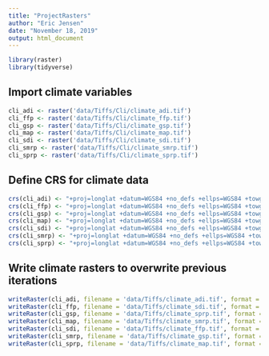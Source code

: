 ```yaml
---
title: "ProjectRasters"
author: "Eric Jensen"
date: "November 18, 2019"
output: html_document
---
```


```r
library(raster)
library(tidyverse)
```

## Import climate variables
```r
cli_adi <- raster('data/Tiffs/Cli/climate_adi.tif')
cli_ffp <- raster('data/Tiffs/Cli/climate_ffp.tif')
cli_gsp <- raster('data/Tiffs/Cli/climate_gsp.tif')
cli_map <- raster('data/Tiffs/Cli/climate_map.tif')
cli_sdi <- raster('data/Tiffs/Cli/climate_sdi.tif')
cli_smrp <- raster('data/Tiffs/Cli/climate_smrp.tif')
cli_sprp <- raster('data/Tiffs/Cli/climate_sprp.tif')
```

## Define CRS for climate data
```r
crs(cli_adi) <- "+proj=longlat +datum=WGS84 +no_defs +ellps=WGS84 +towgs84=0,0,0"
crs(cli_ffp) <- "+proj=longlat +datum=WGS84 +no_defs +ellps=WGS84 +towgs84=0,0,0"
crs(cli_gsp) <- "+proj=longlat +datum=WGS84 +no_defs +ellps=WGS84 +towgs84=0,0,0"
crs(cli_map) <- "+proj=longlat +datum=WGS84 +no_defs +ellps=WGS84 +towgs84=0,0,0"
crs(cli_sdi) <- "+proj=longlat +datum=WGS84 +no_defs +ellps=WGS84 +towgs84=0,0,0"
crs(cli_smrp) <- "+proj=longlat +datum=WGS84 +no_defs +ellps=WGS84 +towgs84=0,0,0"
crs(cli_sprp) <- "+proj=longlat +datum=WGS84 +no_defs +ellps=WGS84 +towgs84=0,0,0"
```

## Write climate rasters to overwrite previous iterations
```r
writeRaster(cli_adi, filename = 'data/Tiffs/climate_adi.tif', format = "GTiff")
writeRaster(cli_ffp, filename = 'data/Tiffs/climate_sdi.tif', format = "GTiff")
writeRaster(cli_gsp, filename = 'data/Tiffs/climate_sprp.tif', format = "GTiff")
writeRaster(cli_map, filename = 'data/Tiffs/climate_smrp.tif', format = "GTiff")
writeRaster(cli_sdi, filename = 'data/Tiffs/climate_ffp.tif', format = "GTiff")
writeRaster(cli_smrp, filename = 'data/Tiffs/climate_gsp.tif', format = "GTiff")
writeRaster(cli_sprp, filename = 'data/Tiffs/climate_map.tif', format = "GTiff")
```




